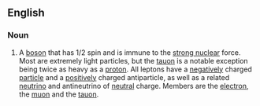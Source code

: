==English==
===Noun===
#A [[boson]] that has 1/2 spin and is immune to the [[strong nuclear]] force.  Most are extremely light particles, but the [[tauon]] is a notable exception being twice as heavy as a [[proton]].  All leptons have a [[negative]]ly charged [[particle]] and a [[positive]]ly charged antiparticle, as well as a related [[neutrino]] and antineutrino of [[neutral]] charge.  Members are the [[electron]], the [[muon]] and the [[tauon]].